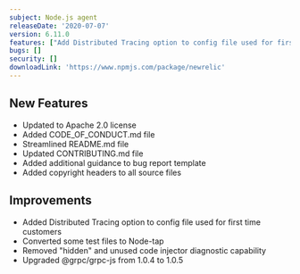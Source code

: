 ```yaml
---
subject: Node.js agent
releaseDate: '2020-07-07'
version: 6.11.0
features: ["Add Distributed Tracing option to config file used for first time customers."]
bugs: []
security: []
downloadLink: 'https://www.npmjs.com/package/newrelic'
---
```


## New Features

* Updated to Apache 2.0 license
* Added CODE_OF_CONDUCT.md file
* Streamlined README.md file
* Updated CONTRIBUTING.md file
* Added additional guidance to bug report template
* Added copyright headers to all source files

## Improvements

* Added Distributed Tracing option to config file used for first time customers
* Converted some test files to Node-tap
* Removed "hidden" and unused code injector diagnostic capability
* Upgraded @grpc/grpc-js from 1.0.4 to 1.0.5
